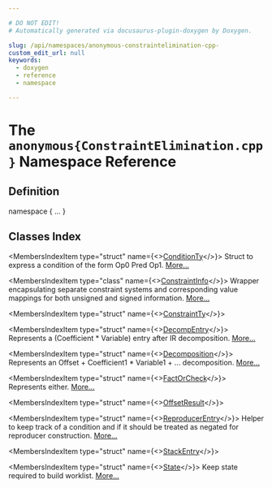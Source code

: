 ```yaml
---

# DO NOT EDIT!
# Automatically generated via docusaurus-plugin-doxygen by Doxygen.

slug: /api/namespaces/anonymous-constraintelimination-cpp-
custom_edit_url: null
keywords:
  - doxygen
  - reference
  - namespace

---
```





# The `anonymous{ConstraintElimination.cpp}` Namespace Reference

<DoxygenPage pluginConfig={pluginConfig}>



## Definition

<CodeBlock>namespace &#123; ... &#125;</CodeBlock>

## Classes Index

<MembersIndex>

<MembersIndexItem
  type="struct"
  name={<><a href="/docs/api/structs/anonymous-namespace-constraintelimination-cpp-/conditionty">ConditionTy</a></>}>
Struct to express a condition of the form Op0 Pred Op1. <a href="/docs/api/structs/anonymous-namespace-constraintelimination-cpp-/conditionty/#details">More...</a>
</MembersIndexItem>

<MembersIndexItem
  type="class"
  name={<><a href="/docs/api/classes/anonymous-namespace-constraintelimination-cpp-/constraintinfo">ConstraintInfo</a></>}>
Wrapper encapsulating separate constraint systems and corresponding value mappings for both unsigned and signed information. <a href="/docs/api/classes/anonymous-namespace-constraintelimination-cpp-/constraintinfo/#details">More...</a>
</MembersIndexItem>

<MembersIndexItem
  type="struct"
  name={<><a href="/docs/api/structs/anonymous-namespace-constraintelimination-cpp-/constraintty">ConstraintTy</a></>}>
</MembersIndexItem>

<MembersIndexItem
  type="struct"
  name={<><a href="/docs/api/structs/anonymous-namespace-constraintelimination-cpp-/decompentry">DecompEntry</a></>}>
Represents a (Coefficient &#42; Variable) entry after IR decomposition. <a href="/docs/api/structs/anonymous-namespace-constraintelimination-cpp-/decompentry/#details">More...</a>
</MembersIndexItem>

<MembersIndexItem
  type="struct"
  name={<><a href="/docs/api/structs/anonymous-namespace-constraintelimination-cpp-/decomposition">Decomposition</a></>}>
Represents an Offset + Coefficient1 &#42; Variable1 + ... decomposition. <a href="/docs/api/structs/anonymous-namespace-constraintelimination-cpp-/decomposition/#details">More...</a>
</MembersIndexItem>

<MembersIndexItem
  type="struct"
  name={<><a href="/docs/api/structs/anonymous-namespace-constraintelimination-cpp-/factorcheck">FactOrCheck</a></>}>
Represents either. <a href="/docs/api/structs/anonymous-namespace-constraintelimination-cpp-/factorcheck/#details">More...</a>
</MembersIndexItem>

<MembersIndexItem
  type="struct"
  name={<><a href="/docs/api/structs/anonymous-namespace-constraintelimination-cpp-/offsetresult">OffsetResult</a></>}>
</MembersIndexItem>

<MembersIndexItem
  type="struct"
  name={<><a href="/docs/api/structs/anonymous-namespace-constraintelimination-cpp-/reproducerentry">ReproducerEntry</a></>}>
Helper to keep track of a condition and if it should be treated as negated for reproducer construction. <a href="/docs/api/structs/anonymous-namespace-constraintelimination-cpp-/reproducerentry/#details">More...</a>
</MembersIndexItem>

<MembersIndexItem
  type="struct"
  name={<><a href="/docs/api/structs/anonymous-namespace-constraintelimination-cpp-/stackentry">StackEntry</a></>}>
</MembersIndexItem>

<MembersIndexItem
  type="struct"
  name={<><a href="/docs/api/structs/anonymous-namespace-constraintelimination-cpp-/state">State</a></>}>
Keep state required to build worklist. <a href="/docs/api/structs/anonymous-namespace-constraintelimination-cpp-/state/#details">More...</a>
</MembersIndexItem>

</MembersIndex>


</DoxygenPage>

